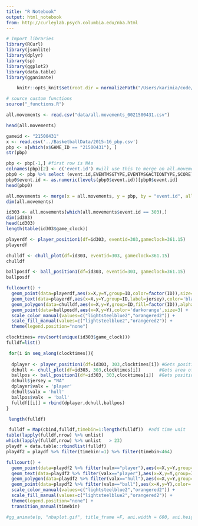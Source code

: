```yaml
---
title: "R Notebook"
output: html_notebook
from: http://curleylab.psych.columbia.edu/nba.html
---
```

```r
# Import libraries
library(RCurl)
library(jsonlite)
library(dplyr)
library(sp)
library(ggplot2)
library(data.table)
library(gganimate)
```

```r
    knitr::opts_knit$set(root.dir = normalizePath("/Users/karimia/code/basketball/NBA_SportVu")) 
```

```r
# source custom functions
source("_functions.R")

```
```r
all.movements <- read.csv("data/all.movements_0021500431.csv")

```
```r
head(all.movements)
```

```r
gameid <- "21500431"
x <- read.csv('../BasketballData/2015-16_pbp.csv')
pbp <- x[which(x$GAME_ID == "21500431"), ]
str(pbp)
```

```r
pbp <- pbp[-1,] #first row is NAs
colnames(pbp)[2] <- c('event.id') #will use this to merge on all.movements df
pbp0 <- pbp %>% select (event.id,EVENTMSGTYPE,EVENTMSGACTIONTYPE,SCORE)
pbp0$event.id <- as.numeric(levels(pbp0$event.id))[pbp0$event.id]
head(pbp0)
```
```r
all.movements <- merge(x = all.movements, y = pbp, by = "event.id", all.x = TRUE)
dim(all.movements)
```
```r
id303 <- all.movements[which(all.movements$event.id == 303),]
dim(id303)
head(id303)
length(table(id303$game_clock))
```


```r
playerdf <- player_position1(df=id303, eventid=303,gameclock=361.15)
playerdf
```
```r
chulldf <- chull_plot(df=id303, eventid=303, gameclock=361.15)
chulldf
```
```r
ballposdf <- ball_position1(df=id303, eventid=303, gameclock=361.15)
ballposdf
```
```r
fullcourt() + 
  geom_point(data=playerdf,aes(x=X,y=Y,group=ID,color=factor(ID)),size=6) +       #players
  geom_text(data=playerdf,aes(x=X,y=Y,group=ID,label=jersey),color='black') +     #jersey number
  geom_polygon(data=chulldf,aes(x=X,y=Y,group=ID,fill=factor(ID)),alpha = 0.2) +  #convex hull
  geom_point(data=ballposdf,aes(x=X,y=Y),color='darkorange',size=3) +             #ball
  scale_color_manual(values=c("lightsteelblue2","orangered2")) +
  scale_fill_manual(values=c("lightsteelblue2","orangered2")) +
  theme(legend.position="none")
```

```r
clocktimes= rev(sort(unique(id303$game_clock)))
fulldf=list()

 for(i in seq_along(clocktimes)){
  
  dplayer <- player_position1(df=id303, 303,clocktimes[i]) #Gets positions of players
  dchull <- chull_plot(df=id303, 303,clocktimes[i])       #Gets area of convex hull
  ballpos <- ball_position1(df=id303, 303,clocktimes[i])  #Gets position of ball
  dchull$jersey = "NA"
  dplayer$valx = 'player'
  dchull$valx = 'hull'
  ballpos$valx  = 'ball'
  fulldf[[i]] = rbind(dplayer,dchull,ballpos)
}

 length(fulldf)
```
```r
 fulldf = Map(cbind,fulldf,timebin=1:length(fulldf))  #add time unit 
table(lapply(fulldf,nrow) %>% unlist)
which(lapply(fulldf,nrow) %>% unlist   > 23)
playdf = data.table::rbindlist(fulldf)
playdf2 = playdf %>% filter(timebin!=1) %>% filter(timebin<464)
```
```r
fullcourt() + 
  geom_point(data=playdf2 %>% filter(valx=="player"),aes(x=X,y=Y,group=ID,color=factor(ID)),size=6) +
  geom_text(data=playdf2 %>% filter(valx=="player"),aes(x=X,y=Y,group=ID,label=jersey),color='black') +
  geom_polygon(data=playdf2 %>% filter(valx=="hull"),aes(x=X,y=Y,group=ID,fill=factor(ID)),alpha = 0.2) + 
  geom_point(data=playdf2 %>% filter(valx=="ball"),aes(x=X,y=Y),color='darkorange',size=3) +
  scale_color_manual(values=c("lightsteelblue2","orangered2")) +
  scale_fill_manual(values=c("lightsteelblue2","orangered2")) +
  theme(legend.position="none") +
  transition_manual(timebin)

#gg_animate(p, "nbaplot.gif", title_frame =F, ani.width = 600, ani.height = 450, interval=0.1)  

```


